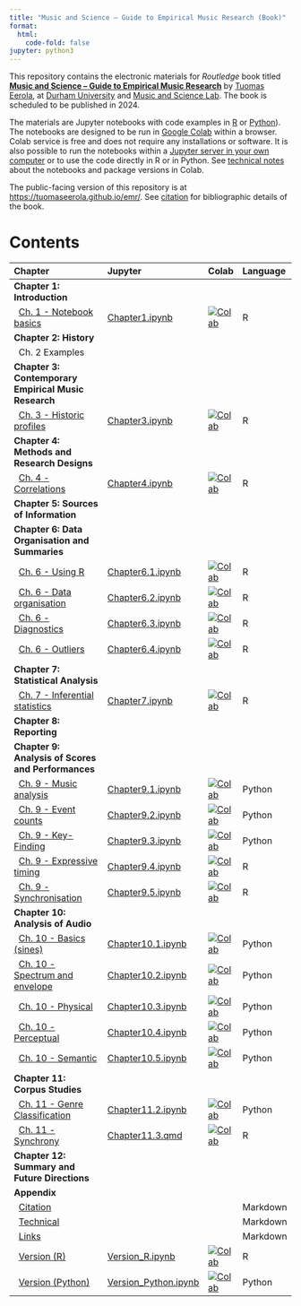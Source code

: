 ```yaml
---
title: "Music and Science – Guide to Empirical Music Research (Book)"
format:
  html:
    code-fold: false
jupyter: python3
---
```


<!--
conda activate relative_mode 
quarto preview Chapter11.1.qmd  

I am currently working towards finishing this file.
-->

This repository contains the electronic materials for _Routledge_ book titled **[Music and Science – Guide to Empirical Music Research](https://tuomaseerola.github.io/emr/)** by [Tuomas Eerola](https://www.durham.ac.uk/staff/tuomas-eerola/), at [Durham University](https://www.durham.ac.uk) and [Music and Science Lab](https://musicscience.net). The book is scheduled to be published in 2024.

The materials are Jupyter notebooks with code examples in [R](https://www.r-project.org/) or [Python](https://www.python.org/)). The notebooks are designed to be run in [Google Colab](https://colab.research.google.com/) within a browser. Colab service is free and does not require any installations or software. It is also possible to run the notebooks within a [Jupyter server in your own computer](https://jupyter-notebook-beginner-guide.readthedocs.io/en/latest/index.html) or to use the code directly in R or in Python. See [technical notes](Technical.qmd) about the notebooks and package versions in Colab.

The public-facing version of this repository is at [https://tuomaseerola.github.io/emr/](https://tuomaseerola.github.io/emr/). See [citation](Citation.qmd) for bibliographic details of the book.

# Contents

| Chapter                                               | Jupyter  | Colab | Language |
|:------------------------------------------------------|:---------|:------|:---------|
| **Chapter 1: Introduction**                           |          |       |          |
| &nbsp;&nbsp;[Ch. 1 - Notebook basics](Chapter1.qmd)                            |[Chapter1.ipynb](nb/Chapter1.ipynb)        |[![Colab](https://colab.research.google.com/assets/colab-badge.svg)](https://colab.research.google.com/github/tuomaseerola/emr/blob/master/nb/Chapter1.ipynb)| R     |
| **Chapter 2: History**                                |          |       |          |
| &nbsp;&nbsp;Ch. 2 Examples                            |          |       |          |
| **Chapter 3: Contemporary Empirical Music Research**  |          |       |          |
| &nbsp;&nbsp;[Ch. 3 - Historic profiles](Chapter3.qmd)                            |[Chapter3.ipynb](https://github.com/tuomaseerola/emr/blob/main/Chapter3.ipynb)|[![Colab](https://colab.research.google.com/assets/colab-badge.svg)](https://colab.research.google.com/github/tuomaseerola/emr/blob/master/Chapter3.ipynb)| R     |
| **Chapter 4: Methods and Research Designs**           |          |       |          |
| &nbsp;&nbsp;[Ch. 4 - Correlations](Chapter4.qmd)                            |[Chapter4.ipynb](https://github.com/tuomaseerola/emr/blob/main/Chapter4.ipynb)|[![Colab](https://colab.research.google.com/assets/colab-badge.svg)](https://colab.research.google.com/github/tuomaseerola/emr/blob/master/Chapter4.ipynb)| R     |
| **Chapter 5: Sources of Information**                 |          |       |          |
| **Chapter 6: Data Organisation and Summaries**                          |          |       |          |
| &nbsp;&nbsp;[Ch. 6 - Using R](Chapter6.1.qmd)                             |[Chapter6.1.ipynb](https://github.com/tuomaseerola/emr/blob/main/Chapter6.1.ipynb)|[![Colab](https://colab.research.google.com/assets/colab-badge.svg)](https://colab.research.google.com/github/tuomaseerola/emr/blob/master/Chapter6.1.ipynb)| R     |
| &nbsp;&nbsp;[Ch. 6 - Data organisation](Chapter6.2.qmd)                   |[Chapter6.2.ipynb](https://github.com/tuomaseerola/emr/blob/main/Chapter6.2.ipynb)|[![Colab](https://colab.research.google.com/assets/colab-badge.svg)](https://colab.research.google.com/github/tuomaseerola/emr/blob/master/Chapter6.2.ipynb)| R     |
| &nbsp;&nbsp;[Ch. 6 - Diagnostics](Chapter6.3.qmd)                    |[Chapter6.3.ipynb](https://github.com/tuomaseerola/emr/blob/main/Chapter6.3.ipynb)|[![Colab](https://colab.research.google.com/assets/colab-badge.svg)](https://colab.research.google.com/github/tuomaseerola/emr/blob/master/Chapter6.3.ipynb)| R     |
| &nbsp;&nbsp;[Ch. 6 - Outliers](Chapter6.4.qmd)                            |[Chapter6.4.ipynb](https://github.com/tuomaseerola/emr/blob/main/Chapter6.4.ipynb)|[![Colab](https://colab.research.google.com/assets/colab-badge.svg)](https://colab.research.google.com/github/tuomaseerola/emr/blob/master/Chapter6.4.ipynb)| R     |
| **Chapter 7: Statistical Analysis**                   |          |       |          |
| &nbsp;&nbsp;[Ch. 7 - Inferential statistics](Chapter7.qmd)                   |[Chapter7.ipynb](https://github.com/tuomaseerola/emr/blob/main/Chapter7.ipynb)|[![Colab](https://colab.research.google.com/assets/colab-badge.svg)](https://colab.research.google.com/github/tuomaseerola/emr/blob/master/Chapter7.ipynb)| R     |
| **Chapter 8: Reporting**                              |          |       |          |
| **Chapter 9: Analysis of Scores and Performances**    |          |       |          |
| &nbsp;&nbsp;[Ch. 9 - Music analysis](Chapter9.1.qmd)    |[Chapter9.1.ipynb](https://github.com/tuomaseerola/emr/blob/main/Chapter9.1.ipynb)|[![Colab](https://colab.research.google.com/assets/colab-badge.svg)](https://colab.research.google.com/github/tuomaseerola/emr/blob/master/Chapter9.1.ipynb)| Python     |
| &nbsp;&nbsp;[Ch. 9 - Event counts](Chapter9.2.qmd)                      |[Chapter9.2.ipynb](https://github.com/tuomaseerola/emr/blob/main/Chapter9.2.ipynb)|[![Colab](https://colab.research.google.com/assets/colab-badge.svg)](https://colab.research.google.com/github/tuomaseerola/emr/blob/master/Chapter9.2.ipynb)| Python     |
| &nbsp;&nbsp;[Ch. 9 - Key-Finding](Chapter9.3.qmd)           |[Chapter9.3.ipynb](https://github.com/tuomaseerola/emr/blob/main/Chapter9.3.ipynb)|[![Colab](https://colab.research.google.com/assets/colab-badge.svg)](https://colab.research.google.com/github/tuomaseerola/emr/blob/master/Chapter9.3.ipynb)| Python     |
| &nbsp;&nbsp;[Ch. 9 - Expressive timing](Chapter9.4.qmd)                 |[Chapter9.4.ipynb](https://github.com/tuomaseerola/emr/blob/main/Chapter9.4.ipynb)|[![Colab](https://colab.research.google.com/assets/colab-badge.svg)](https://colab.research.google.com/github/tuomaseerola/emr/blob/master/Chapter9.4.ipynb)| R     |
| &nbsp;&nbsp;[Ch. 9 - Synchronisation](Chapter9.5.qmd)                   |[Chapter9.5.ipynb](https://github.com/tuomaseerola/emr/blob/main/Chapter9.5.ipynb)|[![Colab](https://colab.research.google.com/assets/colab-badge.svg)](https://colab.research.google.com/github/tuomaseerola/emr/blob/master/Chapter9.5.ipynb)| R     |
| **Chapter 10: Analysis of Audio**                     |          |       |          |
| &nbsp;&nbsp;[Ch. 10 - Basics (sines)](Chapter10.1.qmd)            |[Chapter10.1.ipynb](https://github.com/tuomaseerola/emr/blob/main/Chapter10.1.ipynb) |[![Colab](https://colab.research.google.com/assets/colab-badge.svg)](https://colab.research.google.com/github/tuomaseerola/emr/blob/master/Chapter10.1.ipynb)| Python     |
| &nbsp;&nbsp;[Ch. 10 - Spectrum and envelope](Chapter10.2.qmd)             |[Chapter10.2.ipynb](https://github.com/tuomaseerola/emr/blob/main/Chapter10.2.ipynb) |[![Colab](https://colab.research.google.com/assets/colab-badge.svg)](https://colab.research.google.com/github/tuomaseerola/emr/blob/master/Chapter10.2.ipynb)| Python     |
| &nbsp;&nbsp;[Ch. 10 - Physical](Chapter10.3.qmd)             |[Chapter10.3.ipynb](https://github.com/tuomaseerola/emr/blob/main/Chapter10.3.ipynb) |[![Colab](https://colab.research.google.com/assets/colab-badge.svg)](https://colab.research.google.com/github/tuomaseerola/emr/blob/master/Chapter10.3.ipynb)| Python     |
| &nbsp;&nbsp;[Ch. 10 - Perceptual](Chapter10.4.qmd)           |[Chapter10.4.ipynb](https://github.com/tuomaseerola/emr/blob/main/Chapter10.4.ipynb) |[![Colab](https://colab.research.google.com/assets/colab-badge.svg)](https://colab.research.google.com/github/tuomaseerola/emr/blob/master/Chapter10.4.ipynb)| Python     |
| &nbsp;&nbsp;[Ch. 10 - Semantic](Chapter10.5.qmd)             |[Chapter10.5.ipynb](https://github.com/tuomaseerola/emr/blob/main/Chapter10.5.ipynb) |[![Colab](https://colab.research.google.com/assets/colab-badge.svg)](https://colab.research.google.com/github/tuomaseerola/emr/blob/master/Chapter10.5.ipynb)| Python     |
| **Chapter 11: Corpus Studies**                        |                 |       |          |
| &nbsp;&nbsp;[Ch. 11 - Genre Classification](https://tuomaseerola.github.io/emr/Chapter11.2.qmd)             |[Chapter11.2.ipynb](https://github.com/tuomaseerola/emr/blob/main/Chapter11.2.ipynb)|[![Colab](https://colab.research.google.com/assets/colab-badge.svg)](https://colab.research.google.com/github/tuomaseerola/emr/blob/master/Chapter11.2.ipynb)| Python     |
| &nbsp;&nbsp;[Ch. 11 - Synchrony](Chapter11.3.qmd)|[Chapter11.3.qmd](https://github.com/tuomaseerola/emr/blob/main/Chapter11.3.ipynb)|[![Colab](https://colab.research.google.com/assets/colab-badge.svg)](https://colab.research.google.com/github/tuomaseerola/emr/blob/master/Chapter11.3.ipynb)| R     |
| **Chapter 12: Summary and Future Directions**                    |          |       |          |
| **Appendix**                                                        |          |       |          |
| &nbsp;&nbsp;[Citation](Citation.qmd)                      ||| Markdown     |
| &nbsp;&nbsp;[Technical](Technical.qmd)                    ||| Markdown     |
| &nbsp;&nbsp;[Links](Links.qmd)                            ||| Markdown     |
| &nbsp;&nbsp;[Version (R)](Version_R.qmd)                |[Version_R.ipynb](https://github.com/tuomaseerola/emr/blob/main/Version_R.ipynb)|[![Colab](https://colab.research.google.com/assets/colab-badge.svg)](https://colab.research.google.com/github/tuomaseerola/emr/blob/master/Version_R.ipynb)|R     |
| &nbsp;&nbsp;[Version (Python)](Version_Python.qmd)           |[Version_Python.ipynb](https://github.com/tuomaseerola/emr/blob/main/Version_Python.ipynb)|[![Colab](https://colab.research.google.com/assets/colab-badge.svg)](https://colab.research.google.com/github/tuomaseerola/emr/blob/master/Version_Python.ipynb)| Python     |

